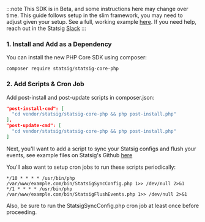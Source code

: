 :::note
This SDK is in Beta, and some instructions here may change over time. This guide follows setup in the slim framework, you may need to adjust given your setup. See a full, working example [here](https://github.com/daniel-statsig/statsig-php-core-slim-example). If you need help, reach out in the Statsig [Slack](https://statsig.com/slack)
:::

### 1. Install and Add as a Dependency
You can install the new PHP Core SDK using composer:

```shell
composer require statsig/statsig-core-php
```

### 2. Add Scripts & Cron Job

Add post-install and post-update scripts in composer.json: 

```json
"post-install-cmd": [
  "cd vendor/statsig/statsig-core-php && php post-install.php"
],
"post-update-cmd": [
  "cd vendor/statsig/statsig-core-php && php post-install.php"
]
```

Next, you'll want to add a script to sync your Statsig configs and flush your events, see example files on Statsig's Github [here](https://github.com/daniel-statsig/statsig-php-core-slim-example/tree/main/bin)

You'll also want to setup cron jobs to run these scripts periodically:

```shell
*/10 * * * * /usr/bin/php /var/www/example.com/bin/StatsigSyncConfig.php 1>> /dev/null 2>&1
*/1 * * * * /usr/bin/php /var/www/example.com/bin/StatsigFlushEvents.php 1>> /dev/null 2>&1
```

Also, be sure to run the StatsigSyncConfig.php cron job at least once before proceeding. 
